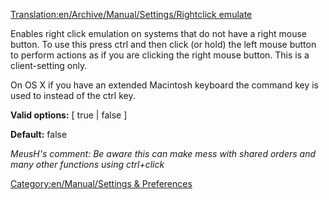 [[Translation:en/Archive/Manual/Settings/Rightclick emulate]]
[[Category:en/Manual/Settings & Preferences]]

Enables right click emulation on systems that do not have a right mouse button. To use this press ctrl and then click (or hold) the left mouse button to perform actions as if you are clicking the right mouse button. This is a client-setting only.

On OS X if you have an extended Macintosh keyboard the command key is used to instead of the ctrl key.

'''Valid options:''' [ true | false ]

'''Default:''' false


''MeusH's comment: Be aware this can make mess with shared orders and many other functions using ctrl+click''